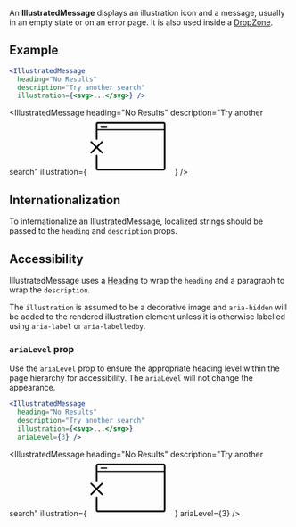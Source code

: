 
An **IllustratedMessage** displays an illustration icon and a message, usually in an empty state or on an error page. It is also used inside a [DropZone](/components/DropZone).

## Example

```jsx
<IllustratedMessage
  heading="No Results"
  description="Try another search"
  illustration={<svg>...</svg>} />
```

<IllustratedMessage heading="No Results" description="Try another search" illustration={
  <svg width="150" height="103" viewBox="0 0 150 103">
    <path d="M133.7,8.5h-118c-1.9,0-3.5,1.6-3.5,3.5v27c0,0.8,0.7,1.5,1.5,1.5s1.5-0.7,1.5-1.5V23.5h119V92c0,0.3-0.2,0.5-0.5,0.5h-118c-0.3,0-0.5-0.2-0.5-0.5V69c0-0.8-0.7-1.5-1.5-1.5s-1.5,0.7-1.5,1.5v23c0,1.9,1.6,3.5,3.5,3.5h118c1.9,0,3.5-1.6,3.5-3.5V12C137.2,10.1,135.6,8.5,133.7,8.5z M15.2,21.5V12c0-0.3,0.2-0.5,0.5-0.5h118c0.3,0,0.5,0.2,0.5,0.5v9.5H15.2z M32.6,16.5c0,0.6-0.4,1-1,1h-10c-0.6,0-1-0.4-1-1s0.4-1,1-1h10C32.2,15.5,32.6,15.9,32.6,16.5z M13.6,56.1l-8.6,8.5C4.8,65,4.4,65.1,4,65.1c-0.4,0-0.8-0.1-1.1-0.4c-0.6-0.6-0.6-1.5,0-2.1l8.6-8.5l-8.6-8.5c-0.6-0.6-0.6-1.5,0-2.1c0.6-0.6,1.5-0.6,2.1,0l8.6,8.5l8.6-8.5c0.6-0.6,1.5-0.6,2.1,0c0.6,0.6,0.6,1.5,0,2.1L15.8,54l8.6,8.5c0.6,0.6,0.6,1.5,0,2.1c-0.3,0.3-0.7,0.4-1.1,0.4c-0.4,0-0.8-0.1-1.1-0.4L13.6,56.1z" />
  </svg>
} />

## Internationalization

To internationalize an IllustratedMessage, localized strings should be passed to the `heading` and `description` props.

## Accessibility

IllustratedMessage uses a [Heading](/components/Heading) to wrap the `heading` and a paragraph to wrap the `description`.

The `illustration` is assumed to be a decorative image and `aria-hidden` will be added to the rendered illustration element unless it is otherwise labelled using `aria-label` or `aria-labelledby`.

### `ariaLevel` prop
Use the `ariaLevel` prop to ensure the appropriate heading level within the page hierarchy for accessibility.  The `ariaLevel` will not change the appearance.

```jsx
<IllustratedMessage
  heading="No Results"
  description="Try another search"
  illustration={<svg>...</svg>}
  ariaLevel={3} />
```

<IllustratedMessage
  heading="No Results"
  description="Try another search"
  illustration={
    <svg width="150" height="103" viewBox="0 0 150 103">
      <path d="M133.7,8.5h-118c-1.9,0-3.5,1.6-3.5,3.5v27c0,0.8,0.7,1.5,1.5,1.5s1.5-0.7,1.5-1.5V23.5h119V92c0,0.3-0.2,0.5-0.5,0.5h-118c-0.3,0-0.5-0.2-0.5-0.5V69c0-0.8-0.7-1.5-1.5-1.5s-1.5,0.7-1.5,1.5v23c0,1.9,1.6,3.5,3.5,3.5h118c1.9,0,3.5-1.6,3.5-3.5V12C137.2,10.1,135.6,8.5,133.7,8.5z M15.2,21.5V12c0-0.3,0.2-0.5,0.5-0.5h118c0.3,0,0.5,0.2,0.5,0.5v9.5H15.2z M32.6,16.5c0,0.6-0.4,1-1,1h-10c-0.6,0-1-0.4-1-1s0.4-1,1-1h10C32.2,15.5,32.6,15.9,32.6,16.5z M13.6,56.1l-8.6,8.5C4.8,65,4.4,65.1,4,65.1c-0.4,0-0.8-0.1-1.1-0.4c-0.6-0.6-0.6-1.5,0-2.1l8.6-8.5l-8.6-8.5c-0.6-0.6-0.6-1.5,0-2.1c0.6-0.6,1.5-0.6,2.1,0l8.6,8.5l8.6-8.5c0.6-0.6,1.5-0.6,2.1,0c0.6,0.6,0.6,1.5,0,2.1L15.8,54l8.6,8.5c0.6,0.6,0.6,1.5,0,2.1c-0.3,0.3-0.7,0.4-1.1,0.4c-0.4,0-0.8-0.1-1.1-0.4L13.6,56.1z" />
    </svg>
  }
  ariaLevel={3} />

